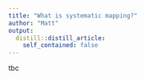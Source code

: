 ```yaml
---
title: "What is systematic mapping?"
author: "Matt"
output:
  distill::distill_article:
    self_contained: false
---
```

tbc